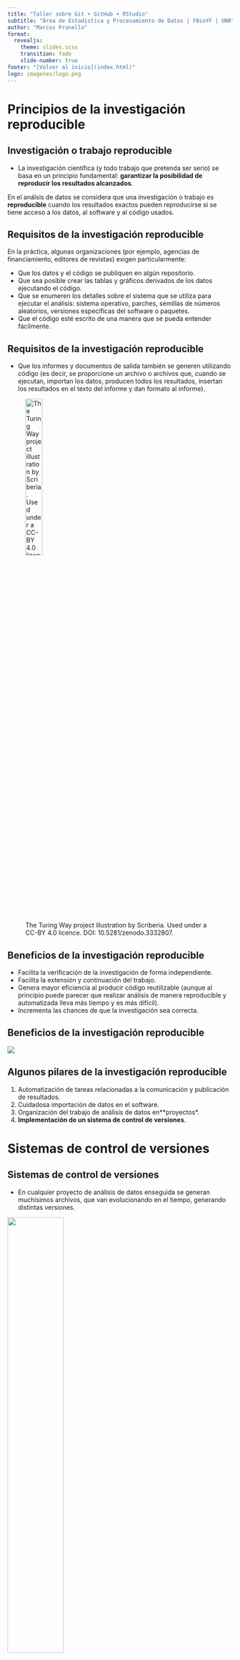 ```yaml
---
title: "Taller sobre Git + GitHub + RStudio"
subtitle: "Área de Estadística y Procesamiento de Datos | FBioYF | UNR"
author: "Marcos Prunello"
format: 
  revealjs:
    theme: slides.scss
    transition: fade
    slide-number: true
footer: "[Volver al inicio](index.html)"
logo: imagenes/logo.png
---
```



# Principios de la investigación reproducible {background="#5B888C"}

## Investigación o trabajo reproducible

-   La investigación científica (y todo trabajo que pretenda ser serio) se basa en un principio fundamental: **garantizar la posibilidad de reproducir los resultados alcanzados**.

::: callout-important
En el análsis de datos se considera que una investigación o trabajo es **reproducible** cuando los resultados exactos pueden reproducirse si se tiene acceso a los datos, al software y al código usados.
:::

## Requisitos de la investigación reproducible

::: {.small}
En la práctica, algunas organizaciones (por ejemplo, agencias de financiamiento, editores de revistas) exigen particularmente:

-   Que los datos y el código se publiquen en algún repositorio.
-   Que sea posible crear las tablas y gráficos derivados de los datos ejecutando el código.
-   Que se enumeren los detalles sobre el sistema que se utiliza para ejecutar el análisis: sistema operativo, parches, semillas de números aleatorios, versiones específicas del software o paquetes.
-   Que el código esté escrito de una manera que se pueda entender fácilmente.
::: 

## Requisitos de la investigación reproducible

::: {.small}
-   Que los informes y documentos de salida también se generen utilizando código (es decir, se proporcione un archivo o archivos que, cuando se ejecutan, importan los datos, producen todos los resultados, insertan los resultados en el texto del informe y dan formato al informe).
::: 

![The Turing Way project illustration by Scriberia. Used under a CC-BY 4.0 licence. DOI: 10.5281/zenodo.3332807.](imagenes/repro1.jpg){fig-align="center" group="galeria" width="30%"}


## Beneficios de la investigación reproducible

-   Facilita la verificación de la investigación de forma independiente.
-   Facilita la extensión y continuación del trabajo.
-   Genera mayor eficiencia al producir código reutilizable (aunque al principio puede parecer que realizar análisis de manera reproducible y automatizada lleva más tiempo y es más difícil).
-   Incrementa las chances de que la investigación sea correcta.

## Beneficios de la investigación reproducible

![](imagenes/repro2.png){fig-align="center" group="galeria"}


## Algunos pilares de la investigación reproducible

1.  Automatización de tareas relacionadas a la comunicación y publicación de resultados.
2.  Cuidadosa importación de datos en el software.
3.  Organización del trabajo de análisis de datos en**proyectos*.
4.  **Implementación de un sistema de control de versiones**.

# Sistemas de control de versiones {background="#5B888C"}

## Sistemas de control de versiones

-   En cualquier proyecto de análisis de datos enseguida se generan muchísimos archivos, que van evolucionando en el tiempo, generando distintas versiones.


![](imagenes/humor.png){fig-align="center" group="galeria" width="50%"}

## Sistemas de control de versiones

::: {.small}
-   Como si fuera poco, estos contenidos generalmente deben ser **compartidos** o se producen trabajando colaborativamente con otras personas.
-   Sin una forma organizada de manejar todo esto, es fácil caer en un **caos de archivos, versiones, mails con adjuntos, etc.**, que le roban tiempo al trabajo principal y pueden reducir la calidad del producto final.
-   Contamos con algunos servicios de almacenamiento en la nube como **Google Drive** o **Onedrive** que ayudan a tener archivos sincronizados entre distintas computadoras. Sin embargo, las herramientas que ofrecen para la administración de versiones y el trabajo en equipo son limitadas.
-   Para esto existen específicamente los **sistemas de control de versiones**.
:::

## Sistemas de control de versiones

::: {.small}
-   En este taller veremos los pasos iniciales en el uso de un sistema de este tipo llamado **Git** y un servicio web de hosting llamado **GitHub**.
-   Debemos notar que para alguien que trabaja solo en proyectos de pequeña escala, tal vez no valga la pena pasar por este aprendizaje que puede ser un poco doloroso. 
- Pero incursionar en esto se vuelve necesario a medida que deseamos interactuar con la comunidad, participar en proyectos de mayor dimensión, tomar herramientas metodológicas producidas por otras personas, integrar proyectos comunitarios de enseñanza, publicar nuestro trabajo de investigación o nuestros desarrollos, sumar herramientas valoradas en el mercado laboral, etc.
:::

## Qué es control de versiones

-   Un sistema de control de versiones toma inicialmente una versión de un documento y luego registra los cambios que sufre el mismo a lo largo del tiempo.
-   Si más de una persona trabaja en el mismo documento, el sistema de control de versiones puede integrar las distintas versiones en una nueva.

![](imagenes/00_versiones.png){fig-align="center" group="galeria" width="50%"}

## Commits y repos

::: {.small}
-   Cada una de estas versiones recibe el nombre de **commit** y el sistema registra información útil (*metadata*) sobre las mismas.
-   El conjunto completo de todos los *commits*, su *metadata* y todos los archivos involucrados en el control de versiones de un proyecto, recibe el nombre de **repo** (*repositorio*, *repository*). 
- Podemos imaginarnos un repo sencillamente como una carpeta de la computadora que sabe cómo guardar todo eso.
-   El sistema provee herramientas para mantener sincronizados los *repos* en distintas computadoras o servicios de hosting, facilitando la colaboración entre personas.
:::

## Beneficios de emplear un sistema de control de versiones

::: {.small}
-   Hace que **pensemos en la organización y distribución** de nuestro trabajo.
-   La **colaboración entre personas sea hace de forma estructurada**.
-   Automáticamente disponemos de **presencia online** para nuestro proyecto.
-   Si estamos **desarrollando alguna pieza de software** (como un paquete de R o una librería de Python), lo podemos compartir por este medio.
-   Permite **publicar el código y los resultados que acompañan a nuestras publicaciones**.
-   **Guarda de forma organizada versiones viejas** de los archivos indefinidamente.
:::

## Qué es Git

![](imagenes/git.png){fig-align="center" group="galeria" width="25%"}

-   **Git** es un sistema de control de versiones.
-   [Hay muchos sistemas de este estilo](https://en.wikipedia.org/wiki/List_of_version-control_software), pero utilizaremos **Git** porque ha ganado gran popularidad en el mundo del análisis de datos.
-   **Git** es el software que instalamos localmente para registrar los cambios.
-   Se maneja con comandos desde una terminal.

## Qué es GitHub

![](imagenes/github.png){fig-align="center" group="galeria" width="25%"}

::: {.small}
-   [GitHub](https://github.com) es una interfaz gráfica online que complementa a **Git** y que provee un mecanismo de distribución para los repos.
-   Para llevarlo a terreno conocido, **GitHub** es a **Git** lo que **RStudio** es a **R** (más o menos).
-   Podemos usar **Git** sin **GitHub**, pero el último agrega muchas herramientas útiles.
-   **GitHub** es el servicio de hosting que utilizaremos para que nuestro proyecto tenga presencia online, permitiéndole a otras personas explorar los archivos, su historia, sincronizarse con la versión actual, proponer y realizar cambios, etc.
-   Hay otras plataformas que cumplen esta función, como GitLab or BitBucket, pero en este taller nos centramos en esta.
:::

## Git + GitHub + RStudio

-   **Git + GitHub** es, por ejemplo, el entorno más popular para los desarrolladores de paquetes de R. 
-   En este taller no vamos a hacer mucha distinción entre qué cosa es de **Git** y cuál otra es de **GitHub**.
-   Es más, vamos a usar estas herramientas desde RStudio, sin hacer uso en ningún momento de la terminal. 

**¡Ya estamos listos para empezar!**